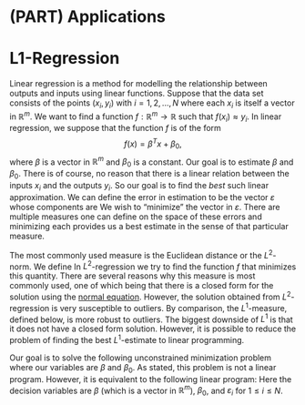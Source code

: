 # (PART) Applications {-}

# L1-Regression

Linear regression is a method for modelling the relationship between outputs and inputs using linear functions.
Suppose that the data set consists of the points $(x_i, y_i)$ with $i = 1, 2, ..., N$ where each $x_i$ is itself a vector in $\mathbb{R}^m$. 
We want to find a function $f : \mathbb{R}^m \to \mathbb{R}$ such that $f(x_{i}) \approx y_{i}$.
In linear regression, we suppose that the function $f$ is of the form $$f(x) = \beta^T x + \beta_0,$$ where $\beta$ is a vector in $\mathbb{R}^m$ and $\beta_0$ is a constant. 
Our goal is to estimate $\beta$ and $\beta_0$. 
There is of course, no reason that there is a linear relation between the inputs $x_i$ and the
outputs $y_i$. 
<!-- FIXME: Rephrase -->
So our goal is to find the *best* such linear approximation.
We can define the error in estimation to be the vector $\varepsilon$ whose components are 
\begin{align*}
  \varepsilon_i = \lvert y_i - f(x_i) \rvert.
\end{align*}
We wish to "minimize" the vector in $\varepsilon$. 
There are multiple measures one can define on the space of these errors and minimizing each provides us a best estimate in the sense of that particular measure.

The most commonly used measure is the Euclidean distance or the $L^2$-norm. We define 
\begin{align*}
  \| \varepsilon_i \|_2 = \sum \limits_{i = 1}^N (y_i - f(x_i))^2 .
\end{align*}
In $L^2$-regression we try to find the function $f$ that minimizes this quantity. 
There are several reasons why this measure is most commonly used, one of which being that there is a closed form for the solution using the [normal equation](https://en.wikipedia.org/wiki/Ordinary_least_squares#Matrix/vector_formulation).
However, the solution obtained from $L^2$-regression is very susceptible to outliers.
By comparison, the $L^1$-measure, defined below, is more robust to outliers.
\begin{align*}
  \| \varepsilon_i \|_1 = \sum \limits_{i = 1}^N \lvert y_i - f(x_i) \rvert.
\end{align*}
The biggest downside of $L^1$ is that it does not have a closed form solution.
However, it is possible to reduce the problem of finding the best $L^1$-estimate to linear programming.

Our goal is to solve the following unconstrained minimization problem 
\begin{align*}
  \mbox{minimize:} \sum \limits_{i = 1}^N \lvert y_i - (\beta^T x_i + \beta_0) \rvert,
\end{align*}
where our variables are $\beta$ and $\beta_0$.
As stated, this problem is not a linear program.
However, it is equivalent to the following linear program:
\begin{equation*}
  \begin{array}{lllr}
    \mbox{minimize:} & \sum \limits_{i = 1}^N \varepsilon_i \\
    \mbox{subject to:} 
      & y_i - (\beta^T x_i + \beta_0) & < & \varepsilon_i \\
      & y_i - (\beta^T x_i + \beta_0) & > & -\varepsilon_i.
  \end{array}
\end{equation*}
Here the decision variables are $\beta$ (which is a vector in $\mathbb{R}^m$), $\beta_0$, and
$\varepsilon_i$ for $1 \le i \le N$.

<!-- TODO: Add an example with graphs. -->